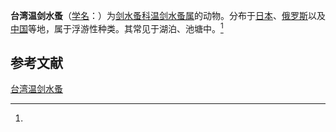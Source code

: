 {{Speciesbox
| name = 台湾温剑水蚤
| status = 
| status_system = 
| image = 
| genus = Thermocyclops
| species = taihokuensis
| authority = (Harada, 1931)<ref name='id12618'>{{cite web| url =http://www.bioinfo.cn/db05/BjdwSpecies.php?action=view&id=12618| title =台湾温剑水蚤| work =《中国动物物种编目数据库》| publisher =中国科学院微生物研究所| author =中国科学院动物研究所| accessdate =2009-04-28| deadurl =yes| archiveurl =https://web.archive.org/web/20160305082517/http://www.bioinfo.cn/db05/BjdwSpecies.php?action=view&id=12618| archivedate =2016-03-05}}</ref>
}}

'''台湾温剑水蚤'''（[[学名|学名]]：{{lang|la|''Thermocyclops taihokuensis''}}）为[[剑水蚤科|剑水蚤科]][[温剑水蚤属|温剑水蚤属]]的动物。分布于[[日本|日本]]、[[俄罗斯|俄罗斯]]以及[[中国|中国]]等地，属于浮游性种类。其常见于湖泊、池塘中。<ref name='id12618'/>

== 参考文献 ==
{{reflist}}

{{Wikispecies|Thermocyclops taihokuensis}}
{{Taxonbar|from=Q14486445}}

[[Category:温剑水蚤属|台湾温剑水蚤]]


{{节肢动物小作品}}